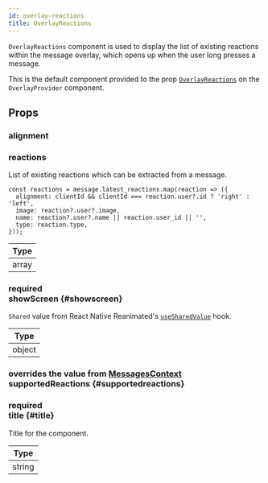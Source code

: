 ```yaml
---
id: overlay-reactions
title: OverlayReactions
---
```




`OverlayReactions` component is used to display the list of existing reactions within the message overlay, which opens up when the user long presses a message.

This is the default component provided to the prop [`OverlayReactions`](../core-components/overlay_provider.mdx#overlayreactions) on the `OverlayProvider` component.

## Props

### alignment

<Alignment />

### reactions

List of existing reactions which can be extracted from a message.

```tsx
const reactions = message.latest_reactions.map(reaction => ({
  alignment: clientId && clientId === reaction.user?.id ? 'right' : 'left',
  image: reaction?.user?.image,
  name: reaction?.user?.name || reaction.user_id || '',
  type: reaction.type,
}));
```

| Type  |
| ----- |
| array |

### <div class="label required">required</div> **showScreen** {#showscreen}

`Shared` value from React Native Reanimated's [`useSharedValue`](https://docs.swmansion.com/react-native-reanimated/docs/api/useSharedValue/) hook.

| Type   |
| ------ |
| object |

### <div class="description">overrides the value from [MessagesContext](../contexts/messages_context.mdx#supportedreactions)</div> supportedReactions {#supportedreactions}

<SupportedReactions />

### <div class="label required">required</div> **title** {#title}

Title for the component.

| Type   |
| ------ |
| string |
